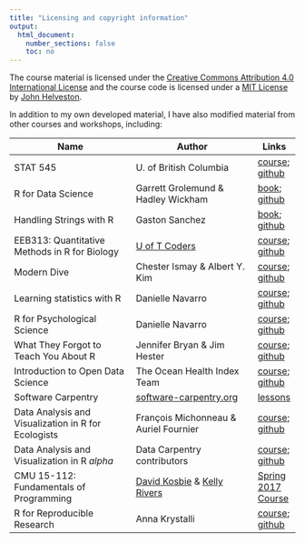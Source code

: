 ```yaml
---
title: "Licensing and copyright information"
output:
  html_document:
    number_sections: false
    toc: no
---
```


The course material is licensed under the
[Creative Commons Attribution 4.0 International License](https://creativecommons.org/licenses/by/4.0/)
and the course code is licensed under a [MIT License](LICENSE-MIT.html)
by [John Helveston](https://www.jhelvy.com).

In addition to my own developed material, I have also modified material from
other courses and workshops, including:

Name | Author | Links
--------- | --------- | ---
STAT 545 | U. of British Columbia | [course](http://stat545.com/); [github](https://github.com/STAT545-UBC)
R for Data Science | Garrett Grolemund & Hadley Wickham | [book](https://r4ds.had.co.nz/); [github](https://github.com/hadley/r4ds)
Handling Strings with R | Gaston Sanchez | [book](https://www.gastonsanchez.com/r4strings/); [github](https://github.com/gastonstat/r4strings)
EEB313: Quantitative Methods in R for Biology | [U of T Coders](https://uoftcoders.github.io/studyGroup/) | [course](https://uoftcoders.github.io/rcourse/index.html); [github](https://github.com/uoftcoders/rcourse)
Modern Dive | Chester Ismay & Albert Y. Kim | [course](https://moderndive.netlify.com/); [github](https://github.com/moderndive/moderndive_book)
Learning statistics with R | Danielle Navarro | [course](https://djnavarro.github.io/tidylsrbook/); [github](https://github.com/djnavarro/rbook)
R for Psychological Science | Danielle Navarro | [course](https://psyr.org/index.html); [github](https://github.com/djnavarro/psyr)
What They Forgot to Teach You About R | Jennifer Bryan & Jim Hester | [course](https://whattheyforgot.org/); [github](https://github.com/jennybc/what-they-forgot)
Introduction to Open Data Science | The Ocean Health Index Team | [course](http://ohi-science.org/data-science-training/); [github](https://github.com/OHI-Science/data-science-training)
Software Carpentry | [software-carpentry.org](https://software-carpentry.org/) | [lessons](https://software-carpentry.org/lessons/)
Data Analysis and Visualization in R for Ecologists | François Michonneau & Auriel Fournier | [course](https://datacarpentry.org/R-ecology-lesson/); [github](https://github.com/datacarpentry/R-ecology-lesson)
Data Analysis and Visualization in R _alpha_ | Data Carpentry contributors | [course](https://datacarpentry.org/R-genomics/index.html); [github](https://github.com/datacarpentry/R-genomics)
CMU 15-112: Fundamentals of Programming | [David Kosbie](http://www.kosbie.net/cmu/) & [Kelly Rivers](https://hcii.cmu.edu/people/kelly-rivers)| [Spring 2017 Course](http://www.kosbie.net/cmu/spring-17/15-112/)
R for Reproducible Research | Anna Krystalli | [course](https://annakrystalli.me/rrresearch/); [github](https://github.com/annakrystalli/rrresearch)
